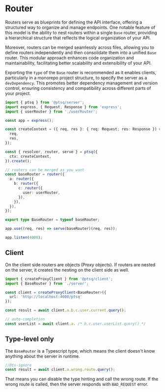 # Router

Routers serve as blueprints for defining the API interface, offering a structured way to organize and manage endpoints. One notable feature of this model is the ability to nest routers within a single `Base` router, providing a hierarchical structure that reflects the logical organization of your API.

Moreover, routers can be merged seamlessly across files, allowing you to define routers independently and then consolidate them into a unified `Base` router. This modular approach enhances code organization and maintainability, facilitating better scalability and extensibility of your API.

Exporting the `type` of the `Base` router is recommended as it enables clients, particularly in a monorepo project structure, to specify the server as a `devDependency`. This promotes better dependency management and version control, ensuring consistency and compatibility across different parts of your project.

```ts copy
import { ptsq } from '@ptsq/server';
import express, { Request, Response } from 'express';
import { userRouter } from './userRouter';

const app = express();

const createContext = ({ req, res }: { req: Request; res: Response }) => ({
  req,
  res,
});

const { resolver, router, serve } = ptsq({
  ctx: createContext,
}).create();

// routers can be merged as you want
const baseRouter = router({
  a: router({
    b: router({
      c: router({
        user: userRouter,
      }),
    }),
  }),
});

export type BaseRouter = typeof baseRouter;

app.use((req, res) => serve(baseRouter)(req, res));

app.listen(4000);
```

## Client

On the client side routers are objects (Proxy objects).
If routers are nested on the server, it creates the nesting on the client side as well.

```ts copy
import { createProxyClient } from '@ptsq/client';
import { BaseRouter } from './server';

const client = createProxyClient<BaseRouter>({
  url: 'http://localhost:4000/ptsq'
});

const result = await client.a.b.c.user.current.query();

// auto-completion
const userList = await client.a. /* b.c.user.userList.query() */
```

## Type-level only

The `BaseRouter` is a Typescript type, which means the client doesn't know anything about the server in runtime.

```ts
//@ts-ignore
const result = await client.a.wrong.route.query();
```

That means you can disable the type hinting and call the wrong route.
If the wrong route is called, then the server responds with `BAD_REQUEST` error.
